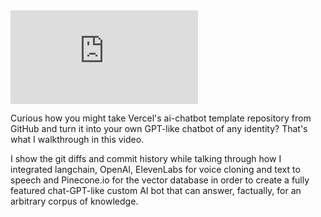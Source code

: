 





<iframe 
  class="youtube-video"
  src="https://www.youtube.com/embed/FiUaEi1q1pI" 
  title="YouTube video player" 
  frameborder="0" 
  allow="fullscreen;">
</iframe>


Curious how you might take Vercel's ai-chatbot template repository from GitHub and turn it into your own GPT-like chatbot of any identity? That's what I walkthrough in this video. 

I show the git diffs and commit history while talking through how I integrated langchain, OpenAI, ElevenLabs for voice cloning and text to speech and Pinecone.io for the vector database in order to create a fully featured chat-GPT-like custom AI bot that can answer, factually, for an arbitrary corpus of knowledge.
